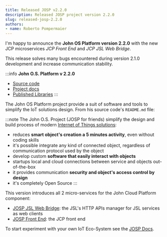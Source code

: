 ```yaml
---
title: Released JOSP v2.2.0
description: Released JOSP project version 2.2.0
slug: released-josp-2.2.0
authors:
- name: Roberto Pompermaier
---
```


I'm happy to announce the **John OS Platform version 2.2.0** with the new JCP microservices *JCP Front End* and *JCP JSL Web Bridge*.

This release solves many bugs encountered during version 2.1.0 development and increase communication stability.

<!--truncate-->

:::info
**John O.S. Platform v 2.2.0**

* [Source code](https://bitbucket.org/johnosproject_shared/com.robypomper.josp/src/2.2.0/)
* [Project docs](https://bitbucket.org/johnosproject_shared/com.robypomper.josp/src/2.2.0/docs/INDEX.md)
* [Published Libraries](https://search.maven.org/search?q=com.robypomper.josp)
  :::

The John OS Platform project provide a suit of software and tools to simplify the IoT solutions design. From his source code's ```README.md``` file:

:::note The John O.S. Project (JOSP for friends) simplify the design and build process of modern [Internet of Things solutions](https://bitbucket.org/johnosproject_shared/com.robypomper.josp/src/2.0.0/docs/josp_ecosystems.md):

* reduces **smart object's creation a 5 minutes activity**, even without coding skills
* it's possible integrate any kind of connected object, regardless of communication protocol used by the object
* develop custom **software that easily interact with objects**
* startups local and cloud connections between service and objects out-of-the-box
* it provides communication **security and object's access control by design**
* it's completely Open Source
  :::

This version introduces all 2 micro-services for the John Cloud Platform component:

* [JOSP JSL Web Bridge](/references/josp/jcp/microservices/jslwb/): the JSL's HTTP APIs manager for JSL services as web clients
* [JOSP Front End](/references/josp/jcp/microservices/fe/): the JCP front end

To start experiment with your own IoT Eco-System see the [JOSP Docs](/).
